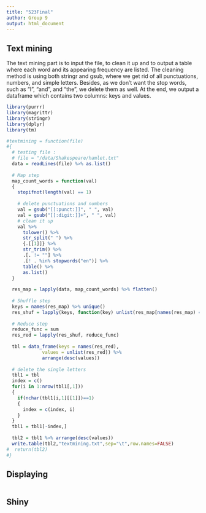 ```yaml
---
title: "523Final"
author: Group 9
output: html_document
---
```


## Text mining

The text mining part is to input the file, to clean it up and to output a table where each word and its appearing frequency are listed. The cleaning method is using both stringr and gsub, where we get rid of all punctuations, numbers, and simple letters. Besides, as we don't want the stop words, such as "I", "and", and "the", we delete them as well. At the end, we output a dataframe which contains two columns: keys and values.

```r
library(purrr)
library(magrittr)
library(stringr)
library(dplyr)
library(tm)

#textmining = function(file)
#{
  # testing file : 
  # file = "/data/Shakespeare/hamlet.txt"
  data = readLines(file) %>% as.list()
  
  # Map step
  map_count_words = function(val)
  {
    stopifnot(length(val) == 1)
    
    # delete punctuations and numbers
    val = gsub("[[:punct:]]", " ", val)
    val = gsub("[[:digit:]]+", " ", val)
    # clean it up
    val %>%
      tolower() %>%
      str_split(" ") %>%
      {.[[1]]} %>%
      str_trim() %>%
      .[. != ""] %>%
      .[! . %in% stopwords("en")] %>%
      table() %>% 
      as.list()
  }
  
  res_map = lapply(data, map_count_words) %>% flatten()
  
  # Shuffle step
  keys = names(res_map) %>% unique()
  res_shuf = lapply(keys, function(key) unlist(res_map[names(res_map) == key]) %>% setNames(NULL)) %>% setNames(keys)
  
  # Reduce step
  reduce_func = sum
  res_red = lapply(res_shuf, reduce_func)
  
  tbl = data_frame(keys = names(res_red), 
             values = unlist(res_red)) %>% 
             arrange(desc(values))
  
  # delete the single letters
  tbl1 = tbl
  index = c()
  for(i in 1:nrow(tbl1[,1]))
  {
    if(nchar(tbl1[i,1][[1]])==1)
    {
      index = c(index, i)
    }
  }
  tbl1 = tbl1[-index,]
  
  tbl2 = tbl1 %>% arrange(desc(values))
  write.table(tbl2,"textmining.txt",sep="\t",row.names=FALSE)
#  return(tbl2)
#}
```


## Displaying

```r


```


## Shiny

```r


```